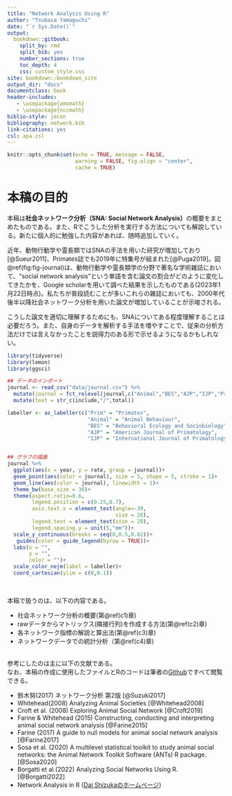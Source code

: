 ```yaml
--- 
title: "Network Analysis Using R"
author: "Tsubasa Yamaguchi"
date: "`r Sys.Date()`"
output: 
  bookdown::gitbook:
    split_by: rmd  
    split_bib: yes  
    number_sections: true   
    toc_depth: 4 
    css: custom_style.css   
site: bookdown::bookdown_site  
output_dir: "docs"  
documentclass: book  
header-includes:
   - \usepackage{amsmath}
   - \usepackage{nccmath}
biblio-style: jecon    
bibliography: network.bib   
link-citations: yes
csl: apa.csl
---
```


```r
knitr::opts_chunk$set(echo = TRUE, message = FALSE,
                      warning = FALSE, fig.align = "center",
                      cache = TRUE)
```

# 本稿の目的 {-}   
本稿は**社会ネットワーク分析（SNA: Social Network Analysis）**の概要をまとめたものである。また、Rでこうした分析を実行する方法についても解説している。新たに個人的に勉強した内容があれば、随時追加していく。      

近年、動物行動学や霊長類ではSNAの手法を用いた研究が増加しており[@Sueur2011]、Primates誌でも2019年に特集号が組まれた[@Puga2019]。図\@ref(fig:fig-journal)は、動物行動学や霊長類学の分野で著名な学術雑誌において、"social network analysis"という単語を含む論文の割合がどのように変化してきたかを、Google scholarを用いて調べた結果を示したものである(2023年1月22日時点)。私たちが普段読むことが多いこれらの雑誌においても、2000年代後半以降社会ネットワーク分析を用いた論文が増加していることが示唆される。  

こうした論文を適切に理解するためにも、SNAについてある程度理解することは必要だろう。また、自身のデータを解析する手法を増やすことで、従来の分析方法だけでは言えなかったことを説得力のある形で示せるようになるかもしれない。  

```r
library(tidyverse)
library(lemon)
library(ggsci)

## データのインポート
journal <- read_csv("data/journal.csv") %>% 
  mutate(journal = fct_relevel(journal,c("Animal","BES","AJP","IJP","Prim"))) %>% 
  mutate(text = str_c(include,"/",total))

labeller <- as_labeller(c("Prim" = "Primates",
                          "Animal" = "Animal Behaviour",
                          "BES" = "Behavioral Ecology and Sociobiology",
                          "AJP" = "American Journal of Primatology",
                          "IJP" = "International Journal of Primatology"))


## グラフの描画
journal %>% 
  ggplot(aes(x = year, y = rate, group = journal))+
  geom_point(aes(color = journal), size = 5, shape = 5, stroke = 1)+
  geom_line(aes(color = journal), linewidth = 1)+
  theme_bw(base_size = 30)+
  theme(aspect.ratio=0.6,
        legend.position = c(0.25,0.7),
        axis.text.x = element_text(angle=-30,
                                   size = 20),
        legend.text = element_text(size = 20),
        legend.spacing.y = unit(5,"mm"))+
  scale_y_continuous(breaks = seq(0,0.5,0.02))+
   guides(color = guide_legend(byrow = TRUE))+
  labs(x = "",
       y = "",
       color = "")+
  scale_color_nejm(label = labeller)+
  coord_cartesian(ylim = c(0,0.1)) 
```
<br/>  

本稿で扱うのは、以下の内容である。  

- 社会ネットワーク分析の概要(第\@ref(c1)章)
- rawデータからマトリックス(隣接行列)を作成する方法(第\@ref(c2)章)  
- 各ネットワーク指標の解説と算出法(第\@ref(c3)章)   
- ネットワークデータでの統計分析（第\@ref(c4)章)  
<br/>  

参考にしたのは主に以下の文献である。  
なお、本稿の作成に使用したファイルとRのコードは筆者の[Github](https://github.com/TsubasaYamaguchi-jinrui/Network_Analysis_Using_R)ですべて閲覧できる。  

- 鈴木努(2017) ネットワーク分析 第2版 [@Suzuki2017]  
- Whitehead(2008) Analyzing Animal Societies [@Whitehead2008]  
- Croft et al. (2008) Exploring Animal Social Network [@Croft2019]  
- Farine & Whitehead (2015) Constructing, conducting and interpreting animal social network analysis [@Farine2015]  
- Farine (2017) A guide to null models for animal social network analysis [@Farine2017]  
- Sosa et al. (2020) A multilevel statistical toolkit to study animal social networks: the Animal Network Toolkit Software (ANTs) R package. [@Sosa2020]  
- Borgatti et al.(2022) Analyzing Social Networks Using R. [@Borgatti2022]  
- Network Analysis in R ([Dai Shizukaのホームページ](https://dshizuka.github.io/networkanalysis/tutorials.html))  

